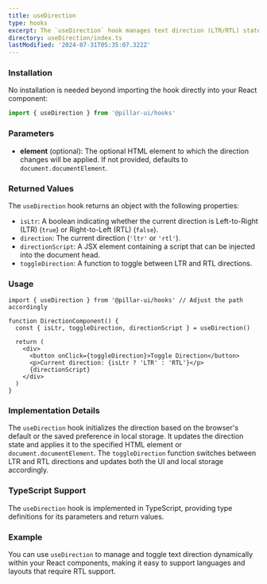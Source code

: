 ```yaml
---
title: useDirection
type: hooks
excerpt: The `useDirection` hook manages text direction (LTR/RTL) state and provides a function to toggle between them. It can be used to dynamically change the text direction of an HTML element and persist the direction preference in local storage.
directory: useDirection/index.ts
lastModified: '2024-07-31T05:35:07.322Z'
---
```


### Installation

No installation is needed beyond importing the hook directly into your React component:

```ts
import { useDirection } from '@pillar-ui/hooks'
```

### Parameters

- **element** (optional): The optional HTML element to which the direction changes will be applied. If not provided, defaults to `document.documentElement`.

### Returned Values

The `useDirection` hook returns an object with the following properties:

- `isLtr`: A boolean indicating whether the current direction is Left-to-Right (LTR) (`true`) or Right-to-Left (RTL) (`false`).
- `direction`: The current direction (`'ltr'` or `'rtl'`).
- `directionScript`: A JSX element containing a script that can be injected into the document head.
- `toggleDirection`: A function to toggle between LTR and RTL directions.

### Usage

```tsx
import { useDirection } from '@pillar-ui/hooks' // Adjust the path accordingly

function DirectionComponent() {
  const { isLtr, toggleDirection, directionScript } = useDirection()

  return (
    <div>
      <button onClick={toggleDirection}>Toggle Direction</button>
      <p>Current direction: {isLtr ? 'LTR' : 'RTL'}</p>
      {directionScript}
    </div>
  )
}
```

### Implementation Details

The `useDirection` hook initializes the direction based on the browser's default or the saved preference in local storage. It updates the direction state and applies it to the specified HTML element or `document.documentElement`. The `toggleDirection` function switches between LTR and RTL directions and updates both the UI and local storage accordingly.

### TypeScript Support

The `useDirection` hook is implemented in TypeScript, providing type definitions for its parameters and return values.

### Example

You can use `useDirection` to manage and toggle text direction dynamically within your React components, making it easy to support languages and layouts that require RTL support.
